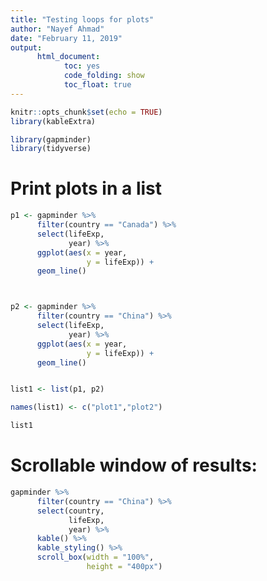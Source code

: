 ```yaml
---
title: "Testing loops for plots"
author: "Nayef Ahmad"
date: "February 11, 2019"
output: 
      html_document: 
            toc: yes
            code_folding: show 
            toc_float: true 
---
```


```r
knitr::opts_chunk$set(echo = TRUE)
library(kableExtra)
```

```r
library(gapminder)
library(tidyverse)

```


# Print plots in a list 

```r
p1 <- gapminder %>% 
      filter(country == "Canada") %>% 
      select(lifeExp, 
             year) %>% 
      ggplot(aes(x = year, 
                 y = lifeExp)) +
      geom_line()



p2 <- gapminder %>% 
      filter(country == "China") %>% 
      select(lifeExp, 
             year) %>% 
      ggplot(aes(x = year, 
                 y = lifeExp)) +
      geom_line()


list1 <- list(p1, p2)

names(list1) <- c("plot1","plot2")

```

```r
list1

```




# Scrollable window of results: 
```r
gapminder %>% 
      filter(country == "China") %>% 
      select(country, 
             lifeExp, 
             year) %>% 
      kable() %>% 
      kable_styling() %>% 
      scroll_box(width = "100%", 
                 height = "400px")
```

